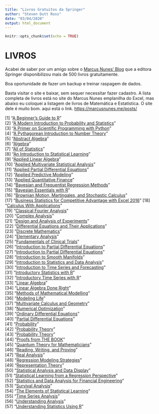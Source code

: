 ```yaml
---
title: "Livros Gratuitos da Springer"
author: "Steven Dutt Ross"
date: "03/04/2020"
output: html_document
---
```


```r
knitr::opts_chunk$set(echo = TRUE)
```

# LIVROS

Acabei de saber por um amigo sobre o [Marcus Nunes' Blog](https://marcusnunes.me/posts/livros-gratuitos-da-springer/) que a editora Springer disponibilizou mais de 500 livros gratuitamente. 

Boa oportunidade de fazer um backup e treinar raspagem de dados.

Basta visitar o site e baixar, sem sequer necessitar fazer cadastro. 
A lista completa de livros está no site do Marcus Nunes emplanilha do Excel, mas abaixo eu coloquei a listagem de livros de Matemática e Estatística. O site dele é muito bom. aqui está o link. [https://marcusnunes.me/posts/](https://marcusnunes.me/posts/)


 [1] "[A Beginner’s Guide to R](http://link.springer.com/openurl?genre=book&isbn=978-0-387-93837-0)"                                       
 [2] "[A Modern Introduction to Probability and Statistics](http://link.springer.com/openurl?genre=book&isbn=978-1-84628-168-6)"           
 [3] "[A Primer on Scientific Programming with Python](http://link.springer.com/openurl?genre=book&isbn=978-3-662-49887-3)"                
 [4] "[A Pythagorean Introduction to Number Theory](http://link.springer.com/openurl?genre=book&isbn=978-3-030-02604-2)"                   
 [5] "[Abstract Algebra](http://link.springer.com/openurl?genre=book&isbn=978-3-319-77649-1)"                                              
 [6] "[Algebra](http://link.springer.com/openurl?genre=book&isbn=978-1-4613-0041-0)"                                                       
 [7] "[All of Statistics](http://link.springer.com/openurl?genre=book&isbn=978-0-387-21736-9)"                                             
 [8] "[An Introduction to Statistical Learning](http://link.springer.com/openurl?genre=book&isbn=978-1-4614-7138-7)"                       
 [9] "[Applied Linear Algebra](http://link.springer.com/openurl?genre=book&isbn=978-3-319-91041-3)"                                        
[10] "[Applied Multivariate Statistical Analysis](http://link.springer.com/openurl?genre=book&isbn=978-3-662-45171-7)"                     
[11] "[Applied Partial Differential Equations](http://link.springer.com/openurl?genre=book&isbn=978-3-319-12493-3)"                        
[12] "[Applied Predictive Modeling](http://link.springer.com/openurl?genre=book&isbn=978-1-4614-6849-3)"                                   
[13] "[Applied Quantitative Finance](http://link.springer.com/openurl?genre=book&isbn=978-3-662-54486-0)"                                  
[14] "[Bayesian and Frequentist Regression Methods](http://link.springer.com/openurl?genre=book&isbn=978-1-4419-0925-1)"                   
[15] "[Bayesian Essentials with R](http://link.springer.com/openurl?genre=book&isbn=978-1-4614-8687-9)"                                    
[16] "[Brownian Motion, Martingales, and Stochastic Calculus ](http://link.springer.com/openurl?genre=book&isbn=978-3-319-31089-3)"        
[17] "[Business Statistics for Competitive Advantage with Excel 2016 ](http://link.springer.com/openurl?genre=book&isbn=978-3-319-32185-1)"
[18] "[Calculus With Applications](http://link.springer.com/openurl?genre=book&isbn=978-1-4614-7946-8)"                                    
[19] "[Classical Fourier Analysis](http://link.springer.com/openurl?genre=book&isbn=978-1-4939-1194-3)"                                    
[20] "[Complex Analysis](http://link.springer.com/openurl?genre=book&isbn=978-1-4419-7288-0)"                                              
[21] "[Design and Analysis of Experiments](http://link.springer.com/openurl?genre=book&isbn=978-3-319-52250-0)"                            
[22] "[Differential Equations and Their Applications](http://link.springer.com/openurl?genre=book&isbn=978-1-4612-4360-1)"                 
[23] "[Discrete Mathematics](http://link.springer.com/openurl?genre=book&isbn=978-0-387-21777-2)"                                          
[24] "[Elementary Analysis](http://link.springer.com/openurl?genre=book&isbn=978-1-4614-6271-2)"                                           
[25] "[Fundamentals of Clinical Trials](http://link.springer.com/openurl?genre=book&isbn=978-3-319-18539-2)"                               
[26] "[Introduction to Partial Differential Equations](http://link.springer.com/openurl?genre=book&isbn=978-3-319-48936-0)"                
[27] "[Introduction to Partial Differential Equations](http://link.springer.com/openurl?genre=book&isbn=978-3-319-02099-0)"                
[28] "[Introduction to Smooth Manifolds](http://link.springer.com/openurl?genre=book&isbn=978-1-4419-9982-5)"                              
[29] "[Introduction to Statistics and Data Analysis ](http://link.springer.com/openurl?genre=book&isbn=978-3-319-46162-5)"                 
[30] "[Introduction to Time Series and Forecasting](http://link.springer.com/openurl?genre=book&isbn=978-3-319-29854-2)"                   
[31] "[Introductory Statistics with R](http://link.springer.com/openurl?genre=book&isbn=978-0-387-79054-1)"                                
[32] "[Introductory Time Series with R](http://link.springer.com/openurl?genre=book&isbn=978-0-387-88698-5)"                               
[33] "[Linear Algebra](http://link.springer.com/openurl?genre=book&isbn=978-3-319-24346-7)"                                                
[34] "[Linear Algebra Done Right](http://link.springer.com/openurl?genre=book&isbn=978-3-319-11080-6)"                                     
[35] "[Methods of Mathematical Modelling](http://link.springer.com/openurl?genre=book&isbn=978-3-319-23042-9)"                             
[36] "[Modeling Life](http://link.springer.com/openurl?genre=book&isbn=978-3-319-59731-7)"                                                 
[37] "[Multivariate Calculus and Geometry](http://link.springer.com/openurl?genre=book&isbn=978-1-4471-6419-7)"                            
[38] "[Numerical Optimization](http://link.springer.com/openurl?genre=book&isbn=978-0-387-40065-5)"                                        
[39] "[Ordinary Differential Equations](http://link.springer.com/openurl?genre=book&isbn=978-1-4614-3618-8)"                               
[40] "[Partial Differential Equations](http://link.springer.com/openurl?genre=book&isbn=978-1-4614-4809-9)"                                
[41] "[Probability](http://link.springer.com/openurl?genre=book&isbn=978-1-4612-4374-8)"                                                   
[42] "[Probability Theory](http://link.springer.com/openurl?genre=book&isbn=978-1-4471-5201-9)"                                            
[43] "[Probability Theory](http://link.springer.com/openurl?genre=book&isbn=978-1-4471-5361-0)"                                            
[44] "[Proofs from THE BOOK](http://link.springer.com/openurl?genre=book&isbn=978-3-662-57265-8)"                                          
[45] "[Quantum Theory for Mathematicians](http://link.springer.com/openurl?genre=book&isbn=978-1-4614-7116-5)"                             
[46] "[Reading, Writing, and Proving](http://link.springer.com/openurl?genre=book&isbn=978-1-4419-9479-0)"                                 
[47] "[Real Analysis](http://link.springer.com/openurl?genre=book&isbn=978-1-4939-2766-1)"                                                 
[48] "[Regression Modeling Strategies](http://link.springer.com/openurl?genre=book&isbn=978-3-319-19425-7)"                                
[49] "[Representation Theory](http://link.springer.com/openurl?genre=book&isbn=978-1-4612-0979-9)"                                         
[50] "[Statistical Analysis and Data Display](http://link.springer.com/openurl?genre=book&isbn=978-1-4939-2122-5)"                         
[51] "[Statistical Learning from a Regression Perspective](http://link.springer.com/openurl?genre=book&isbn=978-3-319-44048-4)"            
[52] "[Statistics and Data Analysis for Financial Engineering](http://link.springer.com/openurl?genre=book&isbn=978-1-4939-2614-5)"        
[53] "[Survival Analysis](http://link.springer.com/openurl?genre=book&isbn=978-1-4419-6646-9)"                                             
[54] "[The Elements of Statistical Learning](http://link.springer.com/openurl?genre=book&isbn=978-0-387-84858-7)"                          
[55] "[Time Series Analysis](http://link.springer.com/openurl?genre=book&isbn=978-0-387-75959-3)"                                          
[56] "[Understanding Analysis](http://link.springer.com/openurl?genre=book&isbn=978-1-4939-2712-8)"                                        
[57] "[Understanding Statistics Using R](http://link.springer.com/openurl?genre=book&isbn=978-1-4614-6227-9)"                      